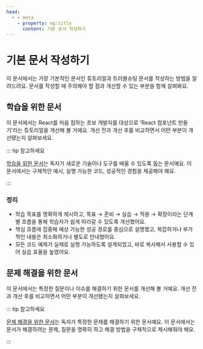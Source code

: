 ```yaml
---
head:
  - - meta
    - property: og:title
      content: 기본 문서 작성하기
---
```


# 기본 문서 작성하기

이 문서에서는 가장 기본적인 문서인 튜토리얼과 트러블슈팅 문서를 작성하는 방법을 알려드려요. 문서를 작성할 때 주의해야 할 점과 개선할 수 있는 부분을 함께 살펴봐요.

## 학습을 위한 문서

이 문서에서는 React를 처음 접하는 초보 개발자를 대상으로 'React 컴포넌트 만들기'라는 튜토리얼을 개선해 볼 거예요. 개선 전과 개선 후를 비교하면서 어떤 부분이 개선됐는지 살펴보세요.

::: tip 참고하세요

[학습을 위한 문서](../type/learning.md)는 독자가 새로운 기술이나 도구를 배울 수 있도록 돕는 문서예요. 이 문서에서는 구체적인 예시, 실행 가능한 코드, 성공적인 경험을 제공해야 해요.

:::

<DocExample
  before={learningDocExample.before}
  after={learningDocExample.after}
/>

### 정리

- 학습 목표를 명확하게 제시하고, 목표 → 준비 → 실습 → 적용 → 확장이라는 단계별 흐름을 통해 학습자가 쉽게 따라갈 수 있도록 개선했어요.  
- 핵심 흐름에 집중해 예상 가능한 성공 경로를 중심으로 설명했고, 복잡하거나 부가적인 내용은 최소화하거나 별도로 안내했어요.
- 모든 코드 예제가 실제로 실행 가능하도록 설계되었고, 바로 복사해서 사용할 수 있어 실습 효율을 높였어요.

## 문제 해결을 위한 문서

이 문서에서는 특정한 질문이나 이슈를 해결하기 위한 문서를 개선해 볼 거예요. 개선 전과 개선 후를 비교하면서 어떤 부분이 개선됐는지 살펴보세요.

::: tip 참고하세요

[문제 해결을 위한 문서](../type/problem-solving.md)는 독자가 특정한 문제를 해결하기 위한 문서예요. 이 문서에서는 문서가 해결하려는 문제, 질문을 명확히 하고 해결 방법을 구체적으로 제시해줘야 해요.

:::

<DocExample
  before={troubleShootingDocExample.before}
  after={troubleShootingDocExample.after}
/>

